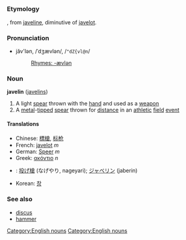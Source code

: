 =={{en}}==
[[Category:English nouns]]
===Etymology===
{{enm}}, from {{fro}} [[javeline]], diminutive of [[javelot]].

===Pronunciation===
*jăv'lən, /ˈdʒævlən/, /<tt>"dZ{vl@n</tt>/
*:[[Rhymes:English:-ævlən|Rhymes: -ævlən]]

===Noun===
{{wikipedia}}
'''javelin''' ([[javelins]])

#A light [[spear]] thrown with the [[hand]] and used as a [[weapon]]
#A [[metal]]-[[tip]]ped [[spear]] thrown for [[distance]] in an [[athletic]] [[field]] [[event]]

====Translations====
*Chinese: [[標槍]], [[标枪]]
*French: [[javelot]] ''m''
*German: [[Speer]] ''m''
*Greek: [[ακόντιο]] ''n''
*{{ja}}: [[投げ槍]] (なげやり, nageyari); [[ジャベリン]] (jaberin)
*Korean: [[창]]

===See also===
*[[discus]]
*[[hammer]]

[[Category:English nouns]]